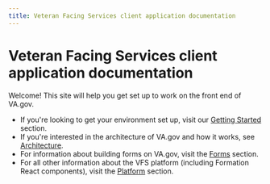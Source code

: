 ```yaml
---
title: Veteran Facing Services client application documentation
---
```


# Veteran Facing Services client application documentation

Welcome! This site will help you get set up to work on the front end of VA.gov.

- If you're looking to get your environment set up, visit our [Getting Started](getting-started) section.
- If you're interested in the architecture of VA.gov and how it works, see [Architecture](architecture).
- For information about building forms on VA.gov, visit the [Forms](forms) section.
- For all other information about the VFS platform (including Formation React components), visit the [Platform](platform) section.
